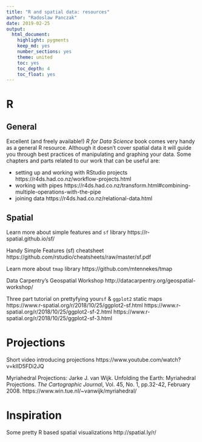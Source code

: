 ```yaml
---
title: "R and spatial data: resources"
author: "Radoslaw Panczak"
date: 2019-02-25
output: 
  html_document: 
    highlight: pygments
    keep_md: yes
    number_sections: yes
    theme: united
    toc: yes
    toc_depth: 4
    toc_float: yes
---
```


# R

## General 

Excellent (and freely available!) *R for Data Science* book comes very handy as a general R resource. Although it doesn't cover spatial data it will guide you through best practices of manipulating and graphing your data. Some chapters and parts  related to our work that can be useful are:

  - setting up and working with RStudio projects  https://r4ds.had.co.nz/workflow-projects.html
  - working with pipes https://r4ds.had.co.nz/transform.html#combining-multiple-operations-with-the-pipe
  - joining data https://r4ds.had.co.nz/relational-data.html


## Spatial 

Learn more about simple features and `sf` library https://r-spatial.github.io/sf/

Handy Simple Features (sf) cheatsheet https://github.com/rstudio/cheatsheets/raw/master/sf.pdf 

Learn more about `tmap` library https://github.com/mtennekes/tmap

Data Carpentry’s Geospatial Workshop http://datacarpentry.org/geospatial-workshop/

Three part tutorial on prettyfying your`sf` & `ggplot2` static maps https://www.r-spatial.org/r/2018/10/25/ggplot2-sf.html https://www.r-spatial.org/r/2018/10/25/ggplot2-sf-2.html 
https://www.r-spatial.org/r/2018/10/25/ggplot2-sf-3.html


# Projections

Short video introducing projections https://www.youtube.com/watch?v=kIID5FDi2JQ 

Myriahedral Projections: Jarke J. van Wijk. Unfolding the Earth: Myriahedral Projections. *The Cartographic Journa*l, Vol. 45, No. 1, pp.32-42, February 2008. https://www.win.tue.nl/~vanwijk/myriahedral/ 


# Inspiration

Some pretty R based spatial visualizations http://spatial.ly/r/
